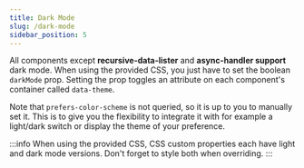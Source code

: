 ```yaml
---
title: Dark Mode
slug: /dark-mode
sidebar_position: 5
---
```


All components except **recursive-data-lister** and **async-handler support** dark mode. When using the provided CSS, you just have to set the boolean `darkMode` prop. Setting the prop toggles an attribute on each component's container called `data-theme`.

Note that `prefers-color-scheme` is not queried, so it is up to you to manually set it. This is to give you the flexibility to integrate it with for example a light/dark switch or display the theme of your preference.

:::info
When using the provided CSS, CSS custom properties each have light and dark mode versions. Don't forget to style both when overriding.
:::
